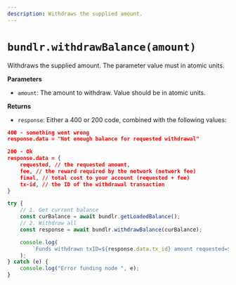 ```yaml
---
description: Withdraws the supplied amount.
---
```


# `bundlr.withdrawBalance(amount)`

Withdraws the supplied amount. The parameter value must in atomic units.

**Parameters**

-   `amount`: The amount to withdraw. Value should be in atomic units.

**Returns**

-   `response`: Either a 400 or 200 code, combined with the following values:

```json
400 - something went wrong
response.data = "Not enough balance for requested withdrawal"

200 - Ok
response.data = {
	requested, // the requested amount,
	fee, // the reward required by the network (network fee)
	final, // total cost to your account (requested + fee)
	tx-id, // the ID of the withdrawal transaction
}
```

```js
try {
	// 1. Get current balance
	const curBalance = await bundlr.getLoadedBalance();
	// 2. Withdraw all
	const response = await bundlr.withdrawBalance(curBalance);

	console.log(
		`Funds withdrawn txID=${response.data.tx_id} amount requested=${response.data.requested}`,
	);
} catch (e) {
	console.log("Error funding node ", e);
}
```
